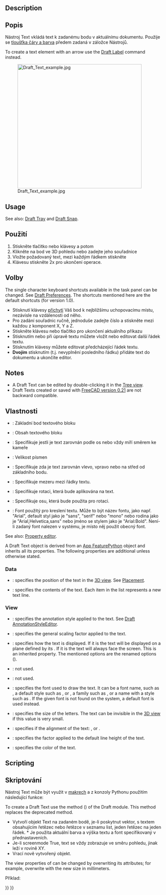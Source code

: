 <languages/>

{{Docnav
|[[Draft_Hatch|Hatch]]
|[[Draft_Dimension|Dimension]]
|[[Draft_Workbench|Draft]]
|IconL=Draft_Hatch.svg
|IconR=Draft_Dimension.svg
|IconC=Workbench_Draft.svg
}}

<div class="mw-translate-fuzzy">
{{GuiCommand/cs|Name=Draft_Text|Name/cs=Draft Text|Workbenches=[[Draft_Workbench/cs|Kreslení]], [[Arch_Workbench/cs|Architektura]]|MenuLocation=Draft → Text|Shortcut=T E}}
</div>

==Description== 

<div class="mw-translate-fuzzy">
==Popis==
Nástroj Text vkládá text k zadanému bodu v aktuálnímu dokumentu. Použije se [[Draft Linestyle/cs|tloušťka čáry a barva]] předem zadaná v záložce Nástrojů.
</div>

To create a text element with an arrow use the [[Draft_Label|Draft Label]] command instead.

<div class="mw-translate-fuzzy">
[[Image:Draft_Text_example.jpg|400px]]
</div>

==Usage== 

See also: [[Draft_Tray|Draft Tray]] and [[Draft_Snap|Draft Snap]].

<div class="mw-translate-fuzzy">
==Použití==
# Stiskněte tlačítko {{KEY|[[Image:Draft Text.png|16px]] [[Draft Text|Text]]}} nebo klávesy {{KEY|T}} a potom {{KEY|E}}
# Klikněte na bod ve 3D pohledu nebo zadejte jeho souřadnice
# Vložte požadovaný text, mezi každým řádkem stiskněte {{KEY|ENTER}}
# Klávesu {{KEY|ENTER}} stiskněte 2x pro ukončení operace.
</div>

<span id="Options"></span>
==Volby==

The single character keyboard shortcuts available in the task panel can be changed. See [[Draft_Preferences|Draft Preferences]]. The shortcuts mentioned here are the default shortcuts (for version 1.0).

<div class="mw-translate-fuzzy">
* Stisknutí klávesy {{KEY|CTRL}} [[Draft_Snap/cs|přichytí]] Váš bod k nejbližšímu uchopovacímu místu, nezávisle na vzdálenosti od něho.
* Pro zadání souřadnic ručně, jednoduše zadejte číslo a stiskněte {{KEY|ENTER}} mezi každou z komponent X, Y a Z.
* Stiskněte klávesu {{KEY|ESC}} nebo tlačítko  {{KEY|'''Cancel'''}} pro ukončení aktuálního příkazu
* Stisknutím {{KEY|ENTER}} nebo {{KEY|Šipka dolu}} při úpravě textu můžete vložit nebo editovat další řádek textu.
* Stisknutím klávesy {{KEY|Šipka nahoru}} můžete editovat předcházející řádek textu.
* '''Dvojím''' stisknutím {{KEY|ENTER}} (t.j. nevyplnění posledního řádku) přidáte text do dokumentu a ukončíte editor.
</div>

==Notes==

* A Draft Text can be edited by double-clicking it in the [[Tree_view|Tree view]].
* Draft Texts created or saved with [[Release_notes_0.21|FreeCAD version 0.21]] are not backward compatible.

<span id="Properties"></span>
<div class="mw-translate-fuzzy">
==Vlastnosti==
* {{PropertyData|Pozice}}: Základní bod textového bloku
* {{PropertyData|Štítek textu}}: Obsah textového bloku
* {{PropertyView|Mód zobrazení}}: Specifikuje jestli je text zarovnán podle os nebo vždy míří směrem ke kameře
* {{PropertyView|Velikost fontu}}: Velikost písmen
* {{PropertyView|Zarovnání}}: Specifikuje zda je text zarovnán vlevo, vpravo nebo na střed od základního bodu.
* {{PropertyView|Mezera mezi řádky}}: Specifikuje mezeru mezi řádky textu.
* {{PropertyView|Rotace}}: Specifikuje rotaci, která bude aplikována na text.
* {{PropertyView|Osa rotace}}: Specifikuje osu, která bude použita pro rotaci.
* {{PropertyView|Název fontu}}: Font použitý pro kreslení textu. Může to být název fontu, jako např. "Arial", default styl jako je "sans", "serif" nebo "mono" nebo rodina jako je "Arial,Helvetica,sans" nebo jméno se stylem jako je "Arial:Bold". Není-li zadaný font nalezen v systému, je místo něj použit obecný font.
</div>

See also: [[Property_editor|Property editor]].

A Draft Text object is derived from an [[App_FeaturePython|App FeaturePython]] object and inherits all its properties. The following properties are additional unless otherwise stated.

=== Data ===

{{TitleProperty|Base}}

* {{PropertyData|Placement|Placement}}: specifies the position of the text in the [[3D view|3D view]]. See [[Placement|Placement]].
* {{PropertyData|Text|StringList}}: specifies the contents of the text. Each item in the list represents a new text line.

=== View ===

{{TitleProperty|Annotation}}

* {{PropertyView|Annotation Style|Enumeration}}: specifies the annotation style applied to the text. See [[Draft_AnnotationStyleEditor|Draft AnnotationStyleEditor]].
* {{PropertyView|Scale Multiplier|Float}}: specifies the general scaling factor applied to the text.

{{TitleProperty|Display Options}}

* {{PropertyView|Display Mode|Enumeration}}: specifies how the text is displayed. If it is {{value|World}} the text will be displayed on a plane defined by its {{PropertyData|Placement}}. If it is {{value|Screen}} the text will always face the screen. This is an inherited property. The mentioned options are the renamed options ({{Version|0.21}}).

{{TitleProperty|Graphics}}

* {{PropertyView|Line Color|Color}}: not used.
* {{PropertyView|Line Width|Float}}: not used.

{{TitleProperty|Text}}

* {{PropertyView|Font Name|Font}}: specifies the font used to draw the text. It can be a font name, such as {{value|Arial}}, a default style such as {{value|sans}}, {{value|serif}} or {{value|mono}}, a family such as {{value|Arial,Helvetica,sans}}, or a name with a style such as {{value|Arial:Bold}}. If the given font is not found on the system, a default font is used instead.
* {{PropertyView|Font Size|Length}}: specifies the size of the letters. The text can be invisible in the [[3D_view|3D view]] if this value is very small.
* {{PropertyView|Justification|Enumeration}}: specifies if the alignment of the text: {{value|Left}}, {{value|Center}} or {{value|Right}}.
* {{PropertyView|Line Spacing|Float}}: specifies the factor applied to the default line height of the text.
* {{PropertyView|Text Color|Color}}: specifies the color of the text.

==Scripting==

<div class="mw-translate-fuzzy">
==Skriptování==
Nástroj Text může být využit v [[macros/cs|makrech]] a z konzoly Pythonu použitím následující funkce:
</div>

To create a Draft Text use the {{incode|make_text}} method ({{Version|0.19}}) of the Draft module. This method replaces the deprecated {{incode|makeText}} method.

{{Code|code=
text = make_text(string, placement=None, screen=False)
}}

<div class="mw-translate-fuzzy">
* Vytvoří objekt Text na zadaném bodě, je-li poskytnut vektor, s textem obsahujícím řetězec nebo řetězce v seznamu list, jeden řetězec na jeden řádek. * Je použita aktuální barva a výška textu a font specifikovaný v přednastaveních. 
* Je-li screenmode True, text se vždy zobrazuje ve směru pohledu, jinak leží v rovině XY. 
* Vrací nově vytvořený objekt.
</div>

The view properties of {{incode|text}} can be changed by overwriting its attributes; for example, overwrite {{incode|ViewObject.FontSize}} with the new size in millimeters.

Příklad:

{{Code|code=
import FreeCAD as App
import Draft

doc = App.newDocument()

t1 = "This is a sample text"
p1 = App.Vector(0, 0, 0)

t2 = ["First line", "second line"]
p2 = App.Vector(1000, 1000, 0)

text1 = Draft.make_text(t1, p1)
text2 = Draft.make_text(t2, p2)
text1.ViewObject.FontSize = 200
text2.ViewObject.FontSize = 200

zaxis = App.Vector(0, 0, 1)

t3 = ["Upside", "down"]
p3 = App.Vector(-1000, -500, 0)
place3 = App.Placement(p3, App.Rotation(zaxis, 180))
text3 = Draft.make_text(t3, place3)
text3.ViewObject.FontSize = 200

doc.recompute()
}}


{{Docnav
|[[Draft_Hatch|Hatch]]
|[[Draft_Dimension|Dimension]]
|[[Draft_Workbench|Draft]]
|IconL=Draft_Hatch.svg
|IconR=Draft_Dimension.svg
|IconC=Workbench_Draft.svg
}}

{{Draft Tools navi{{#translation:}}}}
{{Userdocnavi{{#translation:}}}}